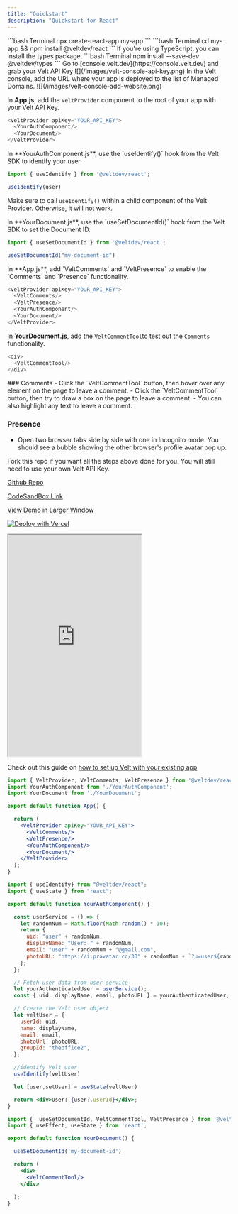 ```yaml
---
title: "Quickstart"
description: "Quickstart for React"
---
```


<Steps titleSize="h2">
<Step title="Create a React app">
```bash Terminal
npx create-react-app my-app
```
</Step>

<Step title="Install the Velt React package onto your app">
```bash Terminal
cd my-app && npm install @veltdev/react
```
</Step>

<Step title="Install types (optional)">
If you're using TypeScript, you can install the types package.
```bash Terminal
npm install --save-dev @veltdev/types
```
</Step>

<Step title="Grab your Velt API Key">
Go to [console.velt.dev](https://console.velt.dev) and grab your Velt API Key

<Frame>
![](/images/velt-console-api-key.png)
</Frame>
    
</Step>


<Step title="Safelist your domain">
In the Velt console, add the URL where your app is deployed to the list of Managed Domains. 
<Frame>
![](/images/velt-console-add-website.png)
</Frame>
</Step>



<Step title="Configure the VeltProvider">

In **App.js**, add the `VeltProvider` component to the root of your app with your Velt API Key.

```js App.js
<VeltProvider apiKey="YOUR_API_KEY">
  <YourAuthComponent/>
  <YourDocument/>
</VeltProvider>
```
</Step>


<Step title="Identify your user">
In **YourAuthComponent.js**, use the `useIdentify()` hook from the Velt SDK to identify your user.


```js YourAuthComponent.js
import { useIdentify } from '@veltdev/react';

useIdentify(user)
```

<Warning>Make sure to call `useIdentify()` within a child component of the Velt Provider. Otherwise, it will not work.</Warning>

</Step>


  
<Step title="Set the Document ID">
In **YourDocument.js**, use the `useSetDocumentId()` hook from the Velt SDK to set the Document ID.

```js YourDocument.js
import { useSetDocumentId } from '@veltdev/react';

useSetDocumentId("my-document-id")
```
</Step>

<Step title="Add the VeltComments, VeltCommentTool and VeltPresence components">
In **App.js**, add `VeltComments` and `VeltPresence` to enable the `Comments` and `Presence` functionality.

```js App.js
<VeltProvider apiKey="YOUR_API_KEY">
  <VeltComments/>
  <VeltPresence/>
  <YourAuthComponent/>
  <YourDocument/>
</VeltProvider>
```

In **YourDocument.js**, add the `VeltCommentTool`to test out the `Comments` functionality.

```js YourDocument.js
<div>
  <VeltCommentTool/>
</div>
```
</Step>

<Step title="Test out the Presence and Comments functionality">
### Comments 
- Click the `VeltCommentTool` button, then hover over any element on the page to leave a comment.
- Click the `VeltCommentTool` button, then try to draw a box on the page to leave a comment.
- You can also highlight any text to leave a comment.

### Presence
 - Open two browser tabs side by side with one in Incognito mode. You should see a bubble showing the other browser's profile avatar pop up.
</Step>

<Step title="Need an example?">
Fork this repo if you want all the steps above done for you. You will still need to use your own Velt API Key.


[Github Repo](https://github.com/Snippyly-Docs/velt-quickstart-hooks-demo)

[CodeSandBox Link](https://codesandbox.io/embed/github/Snippyly-Docs/velt-quickstart-hooks-demo?fontsize=14&hidenavigation=1&module=%2Fsrc%2FApp.tsx&theme=dark&view=editor)


[View Demo in Larger Window](https://velt-quickstart-hooks-demo.vercel.app/)

[![Deploy with Vercel](https://vercel.com/button)](https://vercel.com/new/clone?repository-url=https://github.com/Snippyly-Docs/velt-quickstart-hooks-demo)


<Frame>
<iframe 
    src="https://velt-quickstart-hooks-demo.vercel.app/"
    class="w-full"
    scrolling="no"
    height="500px">
</iframe>
</Frame>
</Step>

<Step title="Need more details on how to integrate this into an existing app?">

Check out this guide on [how to set up Velt with your existing app](/get-started/setup/install)

</Step>

</Steps>


<RequestExample>

```jsx App.js
import { VeltProvider, VeltComments, VeltPresence } from '@veltdev/react';
import YourAuthComponent from './YourAuthComponent';
import YourDocument from './YourDocument';

export default function App() {

  return (
    <VeltProvider apiKey="YOUR_API_KEY">
      <VeltComments/>
      <VeltPresence/>
      <YourAuthComponent/>
      <YourDocument/>
    </VeltProvider>
  );
}
```

```jsx YourAuthComponent.js
import { useIdentify} from "@veltdev/react";
import { useState } from "react";

export default function YourAuthComponent() {

  const userService = () => {
    let randomNum = Math.floor(Math.random() * 10);
    return {
      uid: "user" + randomNum,
      displayName: "User: " + randomNum,
      email: "user" + randomNum + "@gmail.com",
      photoURL: "https://i.pravatar.cc/30" + randomNum + `?u=user${randomNum}@velt.dev`
    };
  };

  // Fetch user data from user service
  let yourAuthenticatedUser = userService();
  const { uid, displayName, email, photoURL } = yourAuthenticatedUser;

  // Create the Velt user object
  let veltUser = {
    userId: uid,
    name: displayName,
    email: email,
    photoUrl: photoURL,
    groupId: "theoffice2",
  };

  //identify Velt user
  useIdentify(veltUser)

  let [user,setUser] = useState(veltUser)

  return <div>User: {user?.userId}</div>;
}
```

```jsx YourDocument.js
import {  useSetDocumentId, VeltCommentTool, VeltPresence } from '@veltdev/react';
import { useEffect, useState } from 'react';

export default function YourDocument() {

  useSetDocumentId('my-document-id')

  return (
    <div>
      <VeltCommentTool/>
    </div>
    
  );
}
```

</RequestExample>

